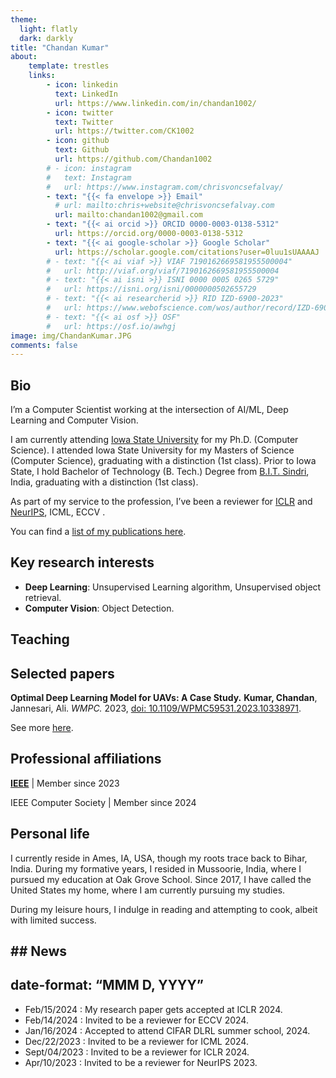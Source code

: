 ```yaml
---
theme:
  light: flatly
  dark: darkly
title: "Chandan Kumar"
about:
    template: trestles
    links:
        - icon: linkedin
          text: LinkedIn
          url: https://www.linkedin.com/in/chandan1002/
        - icon: twitter
          text: Twitter
          url: https://twitter.com/CK1002
        - icon: github
          text: Github
          url: https://github.com/Chandan1002
        # - icon: instagram
        #   text: Instagram
        #   url: https://www.instagram.com/chrisvoncsefalvay/
        - text: "{{< fa envelope >}} Email"
          # url: mailto:chris+website@chrisvoncsefalvay.com
          url: mailto:chandan1002@gmail.com
        - text: "{{< ai orcid >}} ORCID 0000-0003-0138-5312"
          url: https://orcid.org/0000-0003-0138-5312
        - text: "{{< ai google-scholar >}} Google Scholar"
          url: https://scholar.google.com/citations?user=0luu1sUAAAAJ
        # - text: "{{< ai viaf >}} VIAF 7190162669581955500004"
        #   url: http://viaf.org/viaf/7190162669581955500004
        # - text: "{{< ai isni >}} ISNI 0000 0005 0265 5729"
        #   url: https://isni.org/isni/0000000502655729
        # - text: "{{< ai researcherid >}} RID IZD-6900-2023"
        #   url: https://www.webofscience.com/wos/author/record/IZD-6900-2023
        # - text: "{{< ai osf >}} OSF"
        #   url: https://osf.io/awhgj
image: img/ChandanKumar.JPG
comments: false
---
```


## Bio

I'm a Computer Scientist working at the intersection of AI/ML, Deep Learning and Computer Vision. 
<!-- I am the author of [Computational Modeling of Infectious Disease](https://computationalinfectiousdisease.com), a richly illustrated compendium on modern computational epidemiology, as well as [a growing body of research](papers). -->

I am currently attending [Iowa State University](https://www.iastate.edu/) for my Ph.D. (Computer Science). I attended Iowa State University for my Masters of Science (Computer Science), graduating with a distinction (1st class).  Prior to Iowa State, I hold Bachelor of Technology (B. Tech.) Degree from [B.I.T. Sindri](https://www.bitsindri.ac.in/), India, graduating with a distinction (1st class).
<!-- I also hold degrees from Cardiff and Robert Gordon University Aberdeen, and have studied at the University of Leiden under an Erasmus programme. Today, I am [board certified in public health](https://cph.nbphe.org/employer_letter/19626), a Fellow of the [Royal Society for Public Health](https://www.rsph.org.uk/) and a member of several other learned societies. -->

<!-- I am currently a Practice Directorr at  for Biomedical AI/ML for [HCLTech](https://www.hcltech.com/), where I advise the world's leading life sciences, medical devices and pharma companies on how to leverage AI/ML to improve their products and serve their customers better. I am also a visiting thesis supervisor for students on the data science track of the mathematics programme at the [Budapest University of Technology and Economics](https://www.bme.hu/?language=en). -->

As part of my service to the profession, I've been a reviewer for [ICLR](https://iclr.cc/) and [NeurIPS](https://nips.cc/), ICML, ECCV . 

You can find a [list of my publications here](papers). 
<!-- My work on COVID-19 has been [featured in the media](media). I also write on various topics as the fancy strikes -- you can peruse my [notebook](blog) here. -->

## Key research interests

-   **Deep Learning**: Unsupervised Learning algorithm, Unsupervised object retrieval.
-   **Computer Vision**: Object Detection.

## Teaching

<!-- I am a visiting thesis supervisor for students on the data science track of the mathematics programme at the [Budapest University of Technology and Economics](https://www.bme.hu/?language=en) - you can read more about this [here](teaching). -->

<!-- From time to time, I get invited to give talks and lectures. My capacity for this is somewhat limited due to other commitments, but if you are interested in having me speak at your event, please [get in touch](mailto:chris+website@chrisvoncsefalvay.com). -->

## Selected papers

**Optimal Deep Learning Model for UAVs: A Case Study.** **Kumar, Chandan**, Jannesari, Ali. *WMPC.* 2023, [doi: 10.1109/WPMC59531.2023.10338971](https://doi.org/10.1109/WPMC59531.2023.10338971).

<!-- **JAMPI: Efficient matrix multiplication in Spark using barrier execution mode.** Foldi T, **von Csefalvay C**, Perez NA. *BDCC* 2020, 4(4):32. [doi: 10.3390/bdcc4040032](https://doi.org/10.3390/bdcc4040032). -->

<!-- **VAERS data reveals no increased risk of neuroautoimmune adverse events from COVID- vaccines.** **von Csefalvay, C.** *medRxiv* 2021. [doi: 10.1101/2021.06.13.21258851](https://doi.org/10.1101/2021.06.13.21258851). -->


See more [here](papers).

## Professional affiliations

[**IEEE**](https://www.ieee.org/) \| Member since 2023

IEEE Computer Society \| Member since 2024


## Personal life

I currently reside in Ames, IA, USA, though my roots trace back to Bihar, India. During my formative years, I resided in Mussoorie, India, where I pursued my education at Oak Grove School. Since 2017, I have called the United States my home, where I am currently pursuing my studies.

During my leisure hours, I indulge in reading and attempting to cook, albeit with limited success.
<!-- and Renaissance polyphony (esp. Thomas Tallis and Orlando di Lasso). I'm credited for a somewhat pretty sequence of integers called Jellyfish Heart numbers ([OEIS A344856](https://oeis.org/A344856)), which I discovered in 2020 while doing something that has nothing at all to do with my day job. -->

<!-- I live with [neuromyelitis optica](https://en.wikipedia.org/wiki/Neuromyelitis_optica) since 2015, which has left me with a lifelong desire to understand complex, multicausal health conditions like NMOSD better. -->


## News
---
<!-- date: 12/22/2023 -->
date-format: "MMM D, YYYY"
---
<!-- date: 12/22/2023 -->
- Feb/15/2024 : My research paper gets accepted at ICLR 2024.
- Feb/14/2024 : Invited to be a reviewer for ECCV 2024.
- Jan/16/2024 : Accepted to attend CIFAR DLRL summer school, 2024.
- Dec/22/2023 : Invited to be a reviewer for ICML 2024.
- Sept/04/2023 : Invited to be a reviewer for ICLR 2024.
- Apr/10/2023 : Invited to be a reviewer for NeurIPS 2023.
<!-- ## Pronunciation guide<!-- -->

<!-- My last name rhymes with Chick-Fil-A.--> 
